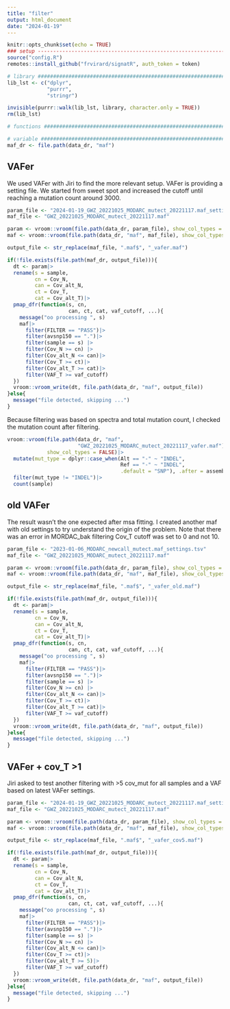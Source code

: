 ```yaml
---
title: "filter"
output: html_document
date: "2024-01-19"
---
```


```r
knitr::opts_chunk$set(echo = TRUE)
### setup ----------------------------------------------------------------------
source("config.R")
remotes::install_github("frvirard/signatR", auth_token = token)

# library ######################################################################
lib_lst <- c("dplyr",
             "purrr",
             "stringr")

invisible(purrr::walk(lib_lst, library, character.only = TRUE))
rm(lib_lst)

# functions ####################################################################

# variable #####################################################################
maf_dr <- file.path(data_dr, "maf")
```

## VAFer
We used VAFer with Jiri to find the more relevant setup. VAFer is providing a setting file. We started from sweet spot and increased the cutoff until reaching a mutation count around 3000.

```r
param_file <- "2024-01-19_GWZ_20221025_MODARC_mutect_20221117.maf_settings.tsv"
maf_file <- "GWZ_20221025_MODARC_mutect_20221117.maf"

param <- vroom::vroom(file.path(data_dr, param_file), show_col_types = FALSE)
maf <- vroom::vroom(file.path(data_dr, "maf", maf_file), show_col_types = FALSE)
```

```r
output_file <- str_replace(maf_file, ".maf$", "_vafer.maf")

if(!file.exists(file.path(maf_dr, output_file))){
  dt <- param|>
  rename(s = sample, 
         cn = Cov_N,
         can = Cov_alt_N,
         ct = Cov_T,
         cat = Cov_alt_T)|>
  pmap_dfr(function(s, cn, 
                    can, ct, cat, vaf_cutoff, ...){
    message("oo processing ", s)
    maf|>
      filter(FILTER == "PASS")|>
      filter(avsnp150 == ".")|>
      filter(sample == s) |>
      filter(Cov_N >= cn) |>
      filter(Cov_alt_N <= can)|>
      filter(Cov_T >= ct)|>
      filter(Cov_alt_T >= cat)|>
      filter(VAF_T >= vaf_cutoff)
  })
  vroom::vroom_write(dt, file.path(data_dr, "maf", output_file))
}else{
  message("file detected, skipping ...")
}
```

Because filtering was based on spectra and total mutation count, I checked the mutation count after filtering.

```r
vroom::vroom(file.path(data_dr, "maf",
                       "GWZ_20221025_MODARC_mutect_20221117_vafer.maf"),
             show_col_types = FALSE)|>
  mutate(mut_type = dplyr::case_when(Alt == "-" ~ "INDEL",
                                     Ref == "-" ~ "INDEL", 
                                     .default = "SNP"), .after = assembly_version)|>
  filter(mut_type != "INDEL")|>
  count(sample)
```

## old VAFer
The result wasn't the one expected after msa fitting. I created another maf with old settings to try understand the origin of the problem.
Note that there was an error in MORDAC_bak filtering Cov_T cutoff was set to 0 and not 10.

```r
param_file <- "2023-01-06_MODARC_newcall_mutect.maf_settings.tsv"
maf_file <- "GWZ_20221025_MODARC_mutect_20221117.maf"

param <- vroom::vroom(file.path(data_dr, param_file), show_col_types = FALSE)
maf <- vroom::vroom(file.path(data_dr, "maf", maf_file), show_col_types = FALSE)

output_file <- str_replace(maf_file, ".maf$", "_vafer_old.maf")

if(!file.exists(file.path(maf_dr, output_file))){
  dt <- param|>
  rename(s = sample, 
         cn = Cov_N,
         can = Cov_alt_N,
         ct = Cov_T,
         cat = Cov_alt_T)|>
  pmap_dfr(function(s, cn, 
                    can, ct, cat, vaf_cutoff, ...){
    message("oo processing ", s)
    maf|>
      filter(FILTER == "PASS")|>
      filter(avsnp150 == ".")|>
      filter(sample == s) |>
      filter(Cov_N >= cn) |>
      filter(Cov_alt_N <= can)|>
      filter(Cov_T >= ct)|>
      filter(Cov_alt_T >= cat)|>
      filter(VAF_T >= vaf_cutoff)
  })
  vroom::vroom_write(dt, file.path(data_dr, "maf", output_file))
}else{
  message("file detected, skipping ...")
}
```

## VAFer + cov_T >1
Jiri asked to test another filtering with >5 cov_mut for all samples and a VAF based on latest VAFer settings.

```r
param_file <- "2024-01-19_GWZ_20221025_MODARC_mutect_20221117.maf_settings.tsv"
maf_file <- "GWZ_20221025_MODARC_mutect_20221117.maf"

param <- vroom::vroom(file.path(data_dr, param_file), show_col_types = FALSE)
maf <- vroom::vroom(file.path(data_dr, "maf", maf_file), show_col_types = FALSE)

output_file <- str_replace(maf_file, ".maf$", "_vafer_cov5.maf")

if(!file.exists(file.path(maf_dr, output_file))){
  dt <- param|>
  rename(s = sample, 
         cn = Cov_N,
         can = Cov_alt_N,
         ct = Cov_T,
         cat = Cov_alt_T)|>
  pmap_dfr(function(s, cn, 
                    can, ct, cat, vaf_cutoff, ...){
    message("oo processing ", s)
    maf|>
      filter(FILTER == "PASS")|>
      filter(avsnp150 == ".")|>
      filter(sample == s) |>
      filter(Cov_N >= cn) |>
      filter(Cov_alt_N <= can)|>
      filter(Cov_T >= ct)|>
      filter(Cov_alt_T >= 5)|>
      filter(VAF_T >= vaf_cutoff)
  })
  vroom::vroom_write(dt, file.path(data_dr, "maf", output_file))
}else{
  message("file detected, skipping ...")
}
```

